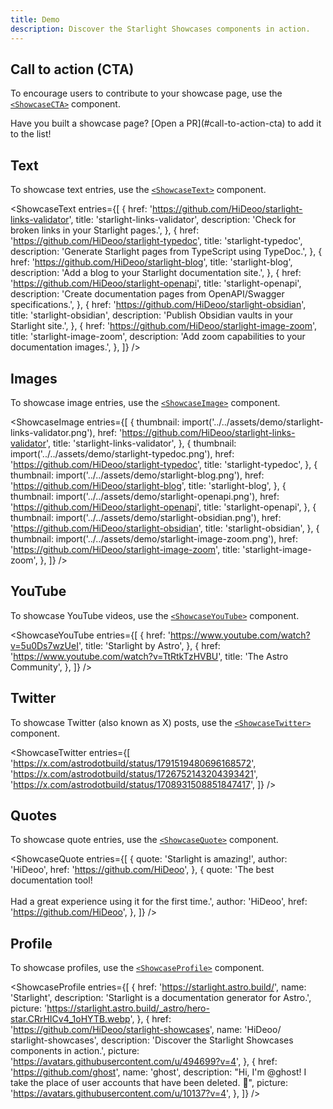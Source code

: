 ```yaml
---
title: Demo
description: Discover the Starlight Showcases components in action.
---
```



## Call to action (CTA)

To encourage users to contribute to your showcase page, use the [`<ShowcaseCTA>`](/components/call-to-action/) component.

<ShowcaseCTA>
  Have you built a showcase page? [Open a PR](#call-to-action-cta) to add it to
  the list!
</ShowcaseCTA>

## Text

To showcase text entries, use the [`<ShowcaseText>`](/components/text/) component.


<ShowcaseText
  entries={[
    {
      href: 'https://github.com/HiDeoo/starlight-links-validator',
      title: 'starlight-links-validator',
      description: 'Check for broken links in your Starlight pages.',
    },
    {
      href: 'https://github.com/HiDeoo/starlight-typedoc',
      title: 'starlight-typedoc',
      description: 'Generate Starlight pages from TypeScript using TypeDoc.',
    },
    {
      href: 'https://github.com/HiDeoo/starlight-blog',
      title: 'starlight-blog',
      description: 'Add a blog to your Starlight documentation site.',
    },
    {
      href: 'https://github.com/HiDeoo/starlight-openapi',
      title: 'starlight-openapi',
      description:
        'Create documentation pages from OpenAPI/Swagger specifications.',
    },
    {
      href: 'https://github.com/HiDeoo/starlight-obsidian',
      title: 'starlight-obsidian',
      description: 'Publish Obsidian vaults in your Starlight site.',
    },
    {
      href: 'https://github.com/HiDeoo/starlight-image-zoom',
      title: 'starlight-image-zoom',
      description: 'Add zoom capabilities to your documentation images.',
    },
  ]}
/>

## Images

To showcase image entries, use the [`<ShowcaseImage>`](/components/images/) component.


<ShowcaseImage
  entries={[
    {
      thumbnail: import('../../assets/demo/starlight-links-validator.png'),
      href: 'https://github.com/HiDeoo/starlight-links-validator',
      title: 'starlight-links-validator',
    },
    {
      thumbnail: import('../../assets/demo/starlight-typedoc.png'),
      href: 'https://github.com/HiDeoo/starlight-typedoc',
      title: 'starlight-typedoc',
    },
    {
      thumbnail: import('../../assets/demo/starlight-blog.png'),
      href: 'https://github.com/HiDeoo/starlight-blog',
      title: 'starlight-blog',
    },
    {
      thumbnail: import('../../assets/demo/starlight-openapi.png'),
      href: 'https://github.com/HiDeoo/starlight-openapi',
      title: 'starlight-openapi',
    },
    {
      thumbnail: import('../../assets/demo/starlight-obsidian.png'),
      href: 'https://github.com/HiDeoo/starlight-obsidian',
      title: 'starlight-obsidian',
    },
    {
      thumbnail: import('../../assets/demo/starlight-image-zoom.png'),
      href: 'https://github.com/HiDeoo/starlight-image-zoom',
      title: 'starlight-image-zoom',
    },
  ]}
/>

## YouTube

To showcase YouTube videos, use the [`<ShowcaseYouTube>`](/components/youtube/) component.


<ShowcaseYouTube
  entries={[
    {
      href: 'https://www.youtube.com/watch?v=5u0Ds7wzUeI',
      title: 'Starlight by Astro',
    },
    {
      href: 'https://www.youtube.com/watch?v=TtRtkTzHVBU',
      title: 'The Astro Community',
    },
  ]}
/>

## Twitter

To showcase Twitter (also known as X) posts, use the [`<ShowcaseTwitter>`](/components/twitter/) component.


<ShowcaseTwitter
  entries={[
    'https://x.com/astrodotbuild/status/1791519480696168572',
    'https://x.com/astrodotbuild/status/1726752143204393421',
    'https://x.com/astrodotbuild/status/1708931508851847417',
  ]}
/>

## Quotes

To showcase quote entries, use the [`<ShowcaseQuote>`](/components/quotes/) component.


<ShowcaseQuote
  entries={[
    {
      quote: 'Starlight is amazing!',
      author: 'HiDeoo',
      href: 'https://github.com/HiDeoo',
    },
    {
      quote:
        'The best documentation tool!<br/><br/>Had a great experience using it for the first time.',
      author: 'HiDeoo',
      href: 'https://github.com/HiDeoo',
    },
  ]}
/>

## Profile

To showcase profiles, use the [`<ShowcaseProfile>`](/components/profile/) component.


<ShowcaseProfile
  entries={[
    {
      href: 'https://starlight.astro.build/',
      name: 'Starlight',
      description: 'Starlight is a documentation generator for Astro.',
      picture:
        'https://starlight.astro.build/_astro/hero-star.CRrHICv4_1oHYTB.webp',
    },
    {
      href: 'https://github.com/HiDeoo/starlight-showcases',
      name: '<span style="font-weight: normal">HiDeoo/</span><br>starlight-showcases',
      description: 'Discover the Starlight Showcases components in action.',
      picture: 'https://avatars.githubusercontent.com/u/494699?v=4',
    },
    {
      href: 'https://github.com/ghost',
      name: 'ghost',
      description:
        "Hi, I'm @ghost! I take the place of user accounts that have been deleted. :ghost:",
      picture: 'https://avatars.githubusercontent.com/u/10137?v=4',
    },
  ]}
/>
